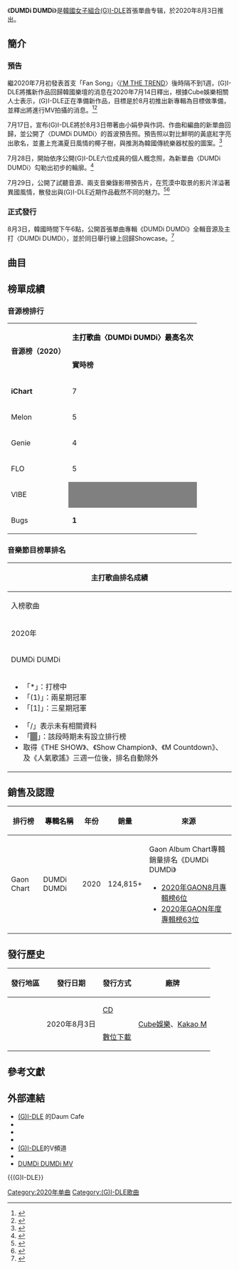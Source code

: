 {{noteTA
|G1=Music
}}
{{Infobox song
| name       = {{lang|en|DUMDi DUMDi}}
| cover      = (G)I-DLE-DUMDi DUMDi.jpg
| type       = Single
| artist     = [[(G)I-DLE|(G)I-DLE]]
| length     = {{Duration|m=6|s=55}}
| released   = {{Start date|2020|08|03}}
| format     = [[CD|CD]]、[[數位音樂下載|數位下載]]
| recorded   = 2020年
| genre      = [[韓語流行音樂|韓語流行音樂]]、[[流行舞曲|流行舞曲]]
| label      = [[Kakao_M|Kakao M]]發行<br />[[Cube娛樂|Cube娛樂]]製作
| writer     = 
| producer   = 
| chronology = (G)I-DLE
| prev_title = [[i'm_the_Trend|i'M THE TREND]]
| prev_year  = 2020
| next_title = [[Hwaa|HWAA]]
| next_year  = 2021
| misc       = {{External music video|{{YouTube|HPQ5mqovXHo|DUMDi DUMDi}}}}
}}
《'''DUMDi DUMDi'''》是[[韓國|韓國]][[女子組合|女子組合]][[(G)I-DLE|(G)I-DLE]]首張單曲专辑，於2020年8月3日推出。

== 簡介 ==
=== 預告 ===
{{Quote box
 |quote = (G)I-DLE透露〈DUMDi DUMDi〉是一首充滿她們獨有色彩、適合夏天聽的舞曲，特徵是能立刻聯想到夏天的直白歌詞，和令人印象深刻的旋律；無論在開車兜風、和朋友出去玩時聆聽都很合適，在歌詞中同時融入「熱情」、「清涼」、「心動」等另人聯想到青春的字眼，配上一聽就會上癮的旋律，準備開啟一場熱鬧的夏日派對。
 |source = —(G)I-DLE談及新專輯
 |align = left
 |width = 250px
 |bgcolor =
}}
繼2020年7月初發表首支「Fan Song」〈[[i'm_the_Trend|i'M THE TREND]]〉後時隔不到1週，(G)I-DLE將攜新作品回歸韓國樂壇的消息在2020年7月14日釋出，根據Cube娛樂相關人士表示，(G)I-DLE正在準備新作品，目標是於8月初推出新專輯為目標做準備，並釋出將進行MV拍攝的消息。<ref>{{Cite web|title=(G)I-DLE 出道後首度在盛夏回歸！8 月初發行新單曲〈DUMDi DUMDi〉|url=https://www.koreastardaily.com/tc/news/128435|accessdate=|author=|date=|format=|work=KSD 韓星網|publisher=|language=zh-Hant|archive-date=2020-07-19|archive-url=https://web.archive.org/web/20200719005657/https://www.koreastardaily.com/tc/news/128435|dead-url=no}}</ref><ref>{{Cite web|title=(G)I-DLE 火速回歸 預定 8 月初發行新專輯！|url=https://www.koreastardaily.com/tc/news/128347|accessdate=|author=|date=|format=|work=KSD 韓星網|publisher=|language=zh-Hant|archive-date=2020-08-04|archive-url=https://web.archive.org/web/20200804111156/https://www.koreastardaily.com/tc/news/128347|dead-url=no}}</ref>

7月17日，宣布(G)I-DLE將於8月3日帶著由小娟參與作詞、作曲和編曲的新單曲回歸，並公開了〈DUMDi DUMDi〉的首波預告照。預告照以對比鮮明的黃底紅字亮出歌名，並畫上充滿夏日風情的椰子樹，與推測為韓國傳統樂器杖股的圖案。<ref>{{Cite web|title=(G)I-DLE 將攜舞曲新歌回歸！六人六色概念照散發繽紛魅力|url=https://www.koreastardaily.com/tc/news/128712|accessdate=|author=|date=|format=|work=KSD 韓星網|publisher=|language=zh-Hant|archive-date=2020-07-29|archive-url=https://web.archive.org/web/20200729111710/https://www.koreastardaily.com/tc/news/128712|dead-url=no}}</ref>

7月28日，開始依序公開(G)I-DLE六位成員的個人概念照，為新單曲〈DUMDi DUMDi〉勾勒出初步的輪廓。<ref>{{Cite web|title=(여자)아이들 소연, 새 싱글 '덤디덤디' 콘셉트 이미지 공개…'시크 카리스마'|url=https://www.hankyung.com/entertainment/article/202007243778I|accessdate=|author=|date=|format=|work=hankyung.com|publisher=|language=ko|archive-date=2020-07-24|archive-url=https://web.archive.org/web/20200724230704/https://www.hankyung.com/entertainment/article/202007243778I|dead-url=no}}</ref>

7月29日，公開了試聽音源、兩支音樂錄影帶預告片，在荒漠中取景的影片洋溢著異國風情，散發出與(G)I-DLE近期作品截然不同的魅力。<ref>{{Cite web|title=(여자)아이들((G)I-DLE) - '덤디덤디 (DUMDi DUMDi)' Audio Teaser|url=https://www.youtube.com/watch?v=EEIeyyBMhdg|accessdate=2020-07-29|author=|date=|format=|work=|publisher=|language=|archive-date=2021-09-10|archive-url=https://web.archive.org/web/20210910022913/https://www.youtube.com/watch?v=EEIeyyBMhdg|dead-url=no}}</ref><ref>{{Cite web|title=(G)I-DLE 釋出新歌 MV 預告片 前作入圍美 VMA 獎項！|url=https://www.koreastardaily.com/tc/news/128840|accessdate=|author=|date=|format=|work=KSD 韓星網|publisher=|language=zh-Hant|archive-date=2020-08-03|archive-url=https://web.archive.org/web/20200803153718/https://www.koreastardaily.com/tc/news/128840|dead-url=no}}</ref>

=== 正式發行 ===
8月3日，韓國時間下午6點，公開首張單曲專輯《DUMDi DUMDi》全輯音源及主打〈DUMDi DUMDi〉，並於同日舉行線上回歸Showcase。<ref>{{Cite web|title=(여자)아이들 "여름은 젊음…시원하면서도 뜨겁잖아요"|url=https://www.yna.co.kr/view/AKR20200803152600005|accessdate=|author=|date=2020-08-03|last=김효정|format=|work=연합뉴스|publisher=|language=ko|archive-date=2020-08-06|archive-url=https://web.archive.org/web/20200806022053/https://www.yna.co.kr/view/AKR20200803152600005|dead-url=no}}</ref>

== 曲目 ==
{{Track listing
| headline = 数位下载<ref>[https://www.melon.com/album/detail.htm?albumId=10470992 덤디덤디] {{Wayback|url=https://www.melon.com/album/detail.htm?albumId=10470992 |date=20210316152720 }}. Melon. August 3, 2020.{{ko icon}}</ref>
| total_length = 3:30

| title1          = {{tsl|en|Dumdi Dumdi (song)|DUMDi DUMDi (歌曲)|DUMDi DUMDi}} 
| note1           = 
| music1          = {{hlist|[[田小娟|田小娟]]|Pop Time}}
| lyrics1         = 田小娟
| arranger1       = {{hlist|Pop Time|田小娟}}
| length1         = 3:30
}}

{{Track listing
| total_length = 6:55
| headline = 实体CD 

| title1          = DUMDi DUMDi
| note1           = 
| music1          = {{hlist|田小娟|Pop Time}}
| lyrics1         = 田小娟
| arranger1       = {{hlist|Pop Time|田小娟}}
| length1         = 3:30
| title2          = i'M THE TREND 
| noté2           = 
| music2          = {{hlist|Minnie|雨琦|Yuto}}
| lyrics2         = {{hlist|Minnie|雨琦|小娟|FCM Houdini}}
| arranger2       = {{hlist|FCM Houdini|Yuto}}
| length2         = 3:25
}}

{{Track listing
|headline = 独家单曲专辑——于网易云音乐<ref>{{cite web|url=https://music.163.com/#/album?id=93204061|script-title=zh:덤디덤디 (DUMDi DUMDi) 专辑介绍|website=网易云音乐|date=August 3, 2020|accessdate=2020-08-20|archive-date=2018-10-18|archive-url=https://web.archive.org/web/20181018134211/https://music.163.com/#/album?id=93204061|dead-url=no}}</ref> 
| total_length = 7:00

| title1         = DUMDi DUMDi
| note1          = 
| music1         = {{hlist|田小娟|Pop Time}}
| lyrics1        = 田小娟
| arranger1      = {{hlist|Pop Time|田小娟}}
| length1        = 3:30

| title2         = DUMDi DUMDi (Chinese Ver.)
| noté2          = 
| music2         = {{hlist|田小娟|Pop Time}}
| lyrics2        = {{hlist|田小娟|宋雨琦（中文詞）|Z KING}}
| arranger2      = {{hlist|Pop Time|田小娟}}
| length2        = 3:30
}}

== 榜單成績 ==
=== 音源榜排行 ===
{| class="wikitable" style="text-align:center"
| rowspan="2" |'''音源榜（2020）'''
| colspan="6" style="background:(#FFD1C3, #F7E5DE); color:black; font-weight:bold;" |主打歌曲〈'''DUMDi DUMDi'''〉最高名次
|-
! style="background:(#FFD1C3,#F7E5DE);font-weight:bold;" |實時榜
! style="background:(#FFD1C3,#F7E5DE);font-weight:bold;" |日榜
! style="background:(#FFD1C3,#F7E5DE);font-weight:bold;" |週榜
! style="background:(#FFD1C3,#F7E5DE);font-weight:bold;" |月榜
!年榜
!來源
|-
!'''iChart'''
|7
|style="background:#808080" | 
|8
|style="background:#808080" | 
|style="background:#808080" | 
|<ref>
《iChart》最高名次：
*實時榜{{citeweb|url=https://www.instiz.net/popup_ichart_change.htm?mode=10&song=%EB%8D%A4%EB%94%94%EB%8D%A4%EB%94%94&artist=(%EC%97%AC%EC%9E%90)%EC%95%84%EC%9D%B4%EB%93%A4|title=（2020-08-25 1:30AM #7）|accessdate=|author=|date=|publisher=|language=Ko}}
*週榜{{citeweb|url=https://www.instiz.net/popup_ichart_change.htm?mode=9&song=%EB%8D%A4%EB%94%94%EB%8D%A4%EB%94%94&artist=(%EC%97%AC%EC%9E%90)%EC%95%84%EC%9D%B4%EB%93%A4|title=（8월5주 #8）|accessdate=|author=|date=|publisher=|language=Ko}}
</ref>
|-
!Melon
|5
|12
|12
|16
|90
|<ref>《Melon》最高名次：
*實時榜{{citeweb|url=http://www.kpopchart.kr/?a=(%EC%97%AC%EC%9E%90)%EC%95%84%EC%9D%B4%EB%93%A4&time=2020081900|title=（2020-08-19 0:00PM #5）|accessdate=|author=|date=|publisher=|language=Ko|archive-date=2020-08-03|archive-url=https://web.archive.org/web/20200803151107/http://www.kpopchart.kr/?a=%28%EC%97%AC%EC%9E%90%29%EC%95%84%EC%9D%B4%EB%93%A4|dead-url=no}}
*日榜{{citeweb|url=https://www.melon.com/chart/day/index.htm|title=（2020-08-24 #12）|accessdate=|author=|date=|publisher=|language=Ko|archive-date=2019-07-31|archive-url=https://archive.today/20190731001846/https://www.melon.com/chart/day/index.htm|dead-url=no}}
*週榜{{citeweb|url=https://www.melon.com/chart/week/index.htm?classCd=GN0000|title=（2020-08-24 - 2020-08-30 #12）|accessdate=|author=|date=|publisher=|language=Ko|archive-date=2019-09-16|archive-url=https://web.archive.org/web/20190916053248/https://www.melon.com/chart/week/index.htm?classCd=GN0000|dead-url=no}}
*月榜{{citeweb|url=https://www.melon.com/chart/month/index.htm#params%5Bidx%5D=51&params%5BrankMonth%5D=202004&params%5BisFirstDate%5D=false&params%5BisLastDate%5D=true|title=（2020-09 #16）|accessdate=|author=|date=|publisher=|language=Ko|archive-date=2018-05-27|archive-url=https://archive.today/20180527082847/https://www.melon.com/chart/month/index.htm%23params%5Bidx%5D=1&params%5BrankMonth%5D=201804&params%5BisFirstDate%5D=false&params%5BisLastDate%5D=true#params%5Bidx%5D=51&params%5BrankMonth%5D=202004&params%5BisFirstDate%5D=false&params%5BisLastDate%5D=true|dead-url=no}}
*年榜{{citeweb|url=https://www.melon.com/chart/search/index.htm|title=（2020 #90）|accessdate=|author=|date=|publisher=|language=Ko|archive-date=2017-12-30|archive-url=https://web.archive.org/web/20171230145755/http://www.melon.com/chart/search/index.htm|dead-url=yes}}</ref>
|-
!Genie
|4
|7
|8
|12
|152
|<ref>《Genie》最高名次：

* 實時榜{{citeweb|title=（2020-08-03 22:00PM #4）|url=http://www.kpopchart.kr/?a=(%EC%97%AC%EC%9E%90)%EC%95%84%EC%9D%B4%EB%93%A4&time=2020080322|accessdate=|author=|date=|publisher=|language=Ko|dead-url=no|archive-date=2020-08-03|archive-url=https://web.archive.org/web/20200803151107/http://www.kpopchart.kr/?a=%28%EC%97%AC%EC%9E%90%29%EC%95%84%EC%9D%B4%EB%93%A4}}
* 日榜{{citeweb|title=（2020-08-20 #7）|url=https://www.genie.co.kr/chart/top200?ditc=D&rtm=N&ymd=20200820|accessdate=|author=|date=|publisher=|language=Ko}}
* 週榜{{citeweb|title=（2020-08-17 - 2020-08-23 #8）|url=https://www.genie.co.kr/chart/top200?ditc=W&rtm=N&ymd=20200817|accessdate=|author=|date=|publisher=|language=Ko}}
* 月榜{{citeweb|title=（2020-08 #12）|url=https://www.genie.co.kr/chart/top200?ditc=M&rtm=N&ymd=20200801|accessdate=|author=|date=|publisher=|language=Ko}}
* 年榜{{citeweb|url=https://weibo.com/6931593512/JAQ35cvG8|title=（2020 #152）|accessdate=|author=|date=|publisher=|language=Ko|archive-date=2022-03-18|archive-url=https://web.archive.org/web/20220318133329/https://weibo.com/6931593512/JAQ35cvG8}}</ref>
|-
!FLO
|5
|style="background:#808080" | 
|9
|style="background:#808080" | 
|style="background:#808080" | 
|<ref>《FLO》最高名次：
*實時榜{{citeweb|url=http://www.kpopchart.kr/?a=(%EC%97%AC%EC%9E%90)%EC%95%84%EC%9D%B4%EB%93%A4&time=2020082002|title=（2020-08-20 2:00AM #5）|accessdate=|author=|date=|publisher=|language=Ko|archive-date=2020-08-03|archive-url=https://web.archive.org/web/20200803151107/http://www.kpopchart.kr/?a=%28%EC%97%AC%EC%9E%90%29%EC%95%84%EC%9D%B4%EB%93%A4|dead-url=no}}
*週榜{{citeweb|url=https://www.music-flo.com/browse?chartId=3|title=（2020-08-24 - 2020-08-30 #9）|accessdate=|author=|date=|publisher=|language=Ko}}</ref>
|-
!VIBE
|style="background:#808080" | 
|8
|style="background:#808080" | 
|style="background:#808080" | 
|style="background:#808080" | 
|<ref>
《VIBE》最高名次：
*日榜{{citeweb|url=https://www.instiz.net/popup_ichart_change.htm?mode=6&song=%EB%8D%A4%EB%94%94%EB%8D%A4%EB%94%94&artist=(%EC%97%AC%EC%9E%90)%EC%95%84%EC%9D%B4%EB%93%A4|title=（2020-08-22 #8）|accessdate=|author=|date=|publisher=|language=Ko}}
</ref>
|-
!Bugs
|'''1'''
|2
|2
|style="background:#808080" | 
|60
|<ref>《Bugs》最高名次：
*實時榜{{citeweb|url=http://www.kpopchart.kr/?a=(%EC%97%AC%EC%9E%90)%EC%95%84%EC%9D%B4%EB%93%A4&time=2020080321|title=（2020-08-03 21:00PM #1）|accessdate=|author=|date=|publisher=|language=Ko|archive-date=2020-08-03|archive-url=https://web.archive.org/web/20200803151107/http://www.kpopchart.kr/?a=%28%EC%97%AC%EC%9E%90%29%EC%95%84%EC%9D%B4%EB%93%A4|dead-url=no}}
*日榜{{citeweb|url=https://music.bugs.co.kr/chart/track/day/total?chartdate=20200811|title=（2020-08-11 #2）|accessdate=|author=|date=|publisher=|language=Ko}}
*週榜{{citeweb|url=https://music.bugs.co.kr/chart/track/week/total?chartdate=20200814|title=（2020-08-10 - 2020-08-16 #2）|accessdate=|author=|date=|publisher=|language=Ko}}
*年榜{{citeweb|url=https://music.bugs.co.kr/musicweloved2020/total|title=（2020 #60）|accessdate=|author=|date=|publisher=|language=Ko|archive-date=2021-01-13|archive-url=https://web.archive.org/web/20210113163124/https://music.bugs.co.kr/musicweloved2020/total|dead-url=no}}</ref>
|}

=== 音樂節目榜單排名 ===
{| class="wikitable" style="text-align:center; font-size:90%;"
|-style="background;color:black; font-weight:bold;"  width="70px"
! colspan="7" |'''主打歌曲排名成績'''
|-
!入榜歌曲
![[Mnet媒體|Mnet]]<br /><small>《[[M_Countdown|M Countdown]]》</small>
![[KBS2|KBS2]]<br /><small>《[[Music_Bank|音樂銀行]]》</small>
![[文化廣播_(韓國)|MBC]]<br /><small>《[[Show!_音樂中心|Show! 音樂中心]]》</small>
![[SBS株式會社|SBS]]<br /><small>《[[人氣歌謠|人氣歌謠]]》</small>
![[MBC_Plus_Media|MBC M]]<br /><small>《[[Show_Champion|Show Champion]]》</small>
![[SBS_MTV|SBS MTV]]<br /><small>《[[THE_SHOW_(SBS_MTV節目)|THE SHOW]]》</small>
|-
! colspan="7" |2020年
|-
| DUMDi DUMDi || '''(1)'''
|2
|4
|'''(1)'''
|'''(1)'''
|2
|-
| colspan="7" |
{{col-begin}}
{{col-2}}
*「*」：打榜中
*「(1)」：兩星期冠軍
*「[1]」：三星期冠軍
{{col-break}}
*「/」表示未有相關資料
*「<span style="background:#808080">　</span>」：該段時期未有設立排行榜
*取得《THE SHOW》、《Show Champion》、《M Countdown》、及《人氣歌謠》三週一位後，排名自動除外
{{col-end}}
|}

== 銷售及認證 ==
{| class="wikitable" style="text-align:center"
! style="background: color:black " |排行榜
! style="background; color:black " |專輯名稱
!年份
!銷量
!來源
|-
!Gaon Chart
|DUMDi DUMDi
|2020
|124,815+
|<ref>Gaon Album Chart專輯銷量排名《DUMDi DUMDi》{{ko icon}}
* [http://www.gaonchart.co.kr/main/section/chart/album.gaon?nationGbn=T&serviceGbn=&targetTime=08&hitYear=2020&termGbn=month 2020年GAON8月專輯榜6位] {{Wayback|url=http://www.gaonchart.co.kr/main/section/chart/album.gaon?nationGbn=T&serviceGbn=&targetTime=08&hitYear=2020&termGbn=month |date=20200910223630 }}
* [http://www.gaonchart.co.kr/main/section/chart/album.gaon?nationGbn=T&serviceGbn=&termGbn=year&hitYear=2020&year_time=3 2020年GAON年度專輯榜63位] {{Wayback|url=http://www.gaonchart.co.kr/main/section/chart/album.gaon?nationGbn=T&serviceGbn=&termGbn=year&hitYear=2020&year_time=3 |date=20210108022045 }}</ref>
|}

== 發行歷史 ==
{| class="wikitable" style="text-align:center"
!發行地區
!發行日期
!發行方式
!廠牌
|-
| rowspan="2" |{{KOR}}
| rowspan="2" |2020年8月3日
|[[CD|CD]]
| rowspan="2" |[[Cube娛樂|Cube娛樂]]、[[Kakao_M|Kakao M]]
|-
|[[數位下載|數位下載]]
|}

== 參考文獻 ==
{{Reflist}}

== 外部連結 ==
* [http://cafe.daum.net/cube-g-i-dle (G)I-DLE]{{Wayback|url=http://cafe.daum.net/cube-g-i-dle |date=20180602213746 }} 的Daum Cafe
* {{twitter|G_I_DLE |(G)I-DLE}}
* {{Instagram|official_g_i_dle|(G)I-DLE}}
* {{facebook|G.I.DLE.CUBE |(G)I-DLE}}
* [http://channels.vlive.tv/CE2621 (G)I-DLE]{{Wayback|url=http://channels.vlive.tv/CE2621 |date=20180518003432 }}的V頻道
* {{youtube|channel=UCritGVo7pLJLUS8wEu32vow|(G)I-DLE}}
*[https://www.youtube.com/watch?v=HPQ5mqovXHo DUMDi DUMDi MV] {{Wayback|url=https://www.youtube.com/watch?v=HPQ5mqovXHo |date=20200807071235 }} 

{{(G)I-DLE}}

[[Category:2020年单曲|Category:2020年单曲]]
[[Category:(G)I-DLE歌曲|Category:(G)I-DLE歌曲]]